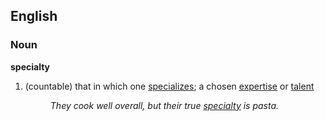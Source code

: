 ==English==
===Noun===
'''specialty'''
#(countable) that in which one [[specialize]]s; a chosen [[expertise]] or [[talent]]
#:''They cook well overall, but their true [[specialty]] is pasta.''